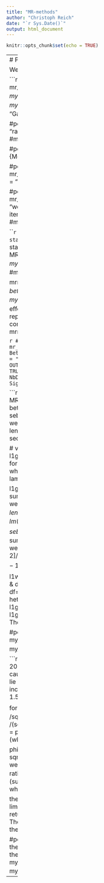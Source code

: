 ```yaml
---
title: "MR-methods"
author: "Christoph Reich"
date: "`r Sys.Date()`"
output: html_document
---
```


```r
knitr::opts_chunk$set(echo = TRUE)
```


---
# Perform MR-analysis

We first perform MR analysis.

```r
# create object
mr_object <- MendelianRandomization:: mr_input(
  # exposure
  bx = my_data$beta_exp, bxse = my_data$se_exp, 
  # outcome
  by = my_data$beta_out, byse = my_data$se_out, 
  exposure = "Body mass index",
  outcome = "Gallstone disease")

#perform MR-Robust
mrrobust <- mr_ivw(mr_object, "random", robust = TRUE)  # {MendelianRandomization}
#mrrobust

#perform MR-Egger
mregger <- mr_egger(mr_object)  # {MendelianRandomization}
#mregger

#perform weighted median
weighted_median <- mr_median(mr_object,  # {MendelianRandomization}
                             weighting = "weighted", 
                             iterations = 10000)
#weighted_median

#perform Mode based estimation
mode_based <- mr_mbe(mr_object,  # {MendelianRandomization}
       weighting = "weighted", 
       stderror = "delta", 
       phi = 1,
       seed = 19940407, 
       iterations = 10000, 
       distribution = "normal",
       alpha = 0.05)
#mode_based
```


```r
#perform MR-Mix  (Slob & Burgess squared their standard deviations`???); in vignette before analysis summary stats are standardized with `standardize` function
mrmix_est <- MRMix::MRMix(betahat_x = my_data$beta_exp, 
                          betahat_y = my_data$beta_out, 
                          sx = my_data$se_exp, 
                          sy = my_data$se_out)
#mrmix_est

mrmix_se <- MRMix::MRMix_se(betahat_x = my_data$beta_exp, 
                          betahat_y = my_data$beta_out, 
                          sx = my_data$se_exp, 
                          sy = my_data$se_out, 
                          theta = mrmix_est$theta, # estimate of causal effect, assuming the summary stats are standardized, theta represents increase in mean value of Y in s.d. unit of Y (for cont outcomes) or log-OR of Y (for binary outcomes)
                          pi0 = mrmix_est$pi0, 
                          sigma2 = mrmix_est$sigma2
                          )
#mrmix_se
```

```r
#perform MR-PRESSO
# presso <- MRPRESSO:: mr_presso(BetaOutcome = "beta_out", 
#                     BetaExposure = "beta_exp", 
#                     SdOutcome = "se_out", 
#                     SdExposure = "se_exp", 
#                     OUTLIERtest = TRUE, 
#                     DISTORTIONtest = TRUE, 
#                     data = my_data, 
#                     NbDistribution = 1000,   # must be changed
#                     SignifThreshold = 0.05)
```


```r
#define function for MR-Lasso with heterogeneity criterion
MR_lasso<-function(betaYG, betaXG,sebetaYG){
  betaYGw = betaYG/sebetaYG # dividing the association estimates by sebetaYG is equivalent
  betaXGw = betaXG/sebetaYG # to weighting by sebetaYG^-2
  pleio = diag(rep(1, length(betaXG)))
  l1grid = c(seq(from=0.1, to=5, by=0.1), seq(from=5.2, to=10, by
  =0.2))
  
  # values of lambda for grid search
  l1grid_rse = NULL; l1grid_length = NULL; l1grid_beta = NULL; l1grid_se = NULL
  for (i in 1:length(l1grid)) {
    l1grid_which = which(attributes(penalized(betaYGw, pleio,
                                              betaXGw, lambda1=l1grid[i], trace=FALSE))$penalized==0) 
    
    l1grid_rse[i] = summary(lm(betaYG[l1grid_which]~betaXG[l1grid_which]-1, 
                               weights=sebetaYG[l1grid_which]^-2))$sigma 
    l1grid_length[i] = length(l1grid_which)
    l1grid_beta[i] = lm(betaYG[l1grid_which]~betaXG[l1grid_which]-1,
                        weights=sebetaYG[l1grid_which]^-2)$coef[1]
    l1grid_se[i] = summary(lm(betaYG[l1grid_which]~betaXG[l1grid_which]-1, 
                              weights=
                                sebetaYG[l1grid_which]^-2))$coef[1,2]/
      min(summary(lm(betaYG[l1grid_which]~betaXG[l1grid_which]-1,
                     weights=sebetaYG[l1grid_which]^-2))$sigma, 1)
  }
  
  l1which_hetero = c(which(l1grid_rse[1:(length(l1grid)-1)]>1 & 
                             diff(l1grid_rse)>qchisq(0.95, df=1)/l1grid_length[2:length(l1grid)]), 
                     length(l1grid))[1]
  # heterogeneity criterion for choosing lambda
  l1hetero_beta = l1grid_beta[l1which_hetero] 
  l1hetero_se = l1grid_se[l1which_hetero]
  list(ThetaEstimate=l1hetero_beta, ThetaSE=l1hetero_se )
}

#perform MR-Lasso
mrlasso <- MR_lasso(betaYG = my_data$beta_out, betaXG = my_data$beta_exp, sebetaYG = my_data$se_out)
#mrlasso
```

```r
contaminationmixture<-function(by, bx, byse){
  iters = 2001; theta = seq(from=-3, to=3, by=2/(iters-1))
  # if the causal estimate (and confidence interval) is not expected
  #     to lie between -1 and 1 then change from and to (and maybe
  #     increase iters)
  ratio = by/bx; ratio.se = abs(byse/bx); psi = 1.5*sd(ratio) 
  lik=NULL
  
  for (j1 in 1:iters) {
    lik.inc = exp(-(theta[j1]-ratio)^2/2/ratio.se^2) /sqrt(2*pi* ratio.se^2)
    lik.exc = exp(-ratio^2/2/(psi^2+ratio.se^2)) /(sqrt(2*pi*(psi^2+ ratio.se^2)))
    valid = (lik.inc>lik.exc)*1
    lik[j1] = prod(c(lik.inc[valid==1], lik.exc[valid==0])) 
    if (which.max(lik)==length(lik)) { valid.best = valid }
  }
  
  phi = ifelse(test = sum(valid.best)<1.5, 
               yes = 1, 
               no = 
                 max(
                  sqrt(sum(
                    ((ratio[valid.best==1]-weighted.mean(ratio[valid.best==1], ratio.se[valid.best==1]^-2))^2 * ratio.se[valid.best==1]^-2)) / 
                      (sum(valid.best) -1)),
                  1)
               )
  loglik = log(lik)
  whichin = which(2*loglik>(2*max(loglik)-qchisq(0.95, df=1)*phi^2)) 
  
  theta[which.max(loglik)] # estimate
  theta[whichin[1]] # lower limit of CI 
  theta[whichin[length(whichin)]] # upper limit of CI
  # return
  list(ThetaEstimate=theta[which.max(loglik)], ThetaLower=theta[ whichin[1]] , ThetaUpper= theta[whichin[length(whichin)]] )
}

#perform contamination mixture, note Slob & Burgess removed the 27th variable 
#   due to having a ratio to close to infty in their analysis
contam.mix <- contaminationmixture(by = my_data$beta_out, 
                                   bx = my_data$beta_exp, 
                                   byse = my_data$se_out)
#contam.mix
```

---